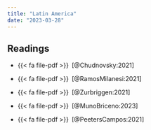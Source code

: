 ```yaml
---
title: "Latin America"
date: "2023-03-28"
---
```


## Readings


- {{< fa file-pdf >}}&ensp;[@Chudnovsky:2021]

- {{< fa file-pdf >}}&ensp;[@RamosMilanesi:2021]

- {{< fa file-pdf >}}&ensp;[@Zurbriggen:2021]

- {{< fa file-pdf >}}&ensp;[@MunoBriceno:2023]

- {{< fa file-pdf >}}&ensp;[@PeetersCampos:2021]
